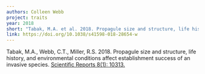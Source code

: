 ---
authors: Colleen Webb
project: traits
year: 2018
short: "Tabak, M.A. et al. 2018. Propagule size and structure, life history, and environmental conditions affect establishment success of an invasive species. Scientific Reports 8(1): 10313."
link: https://doi.org/10.1038/s41598-018-28654-w
---

Tabak, M.A., Webb, C.T., Miller, R.S. 2018. Propagule size and structure, life history, and environmental conditions affect establishment success of an invasive species. [Scientific Reports 8(1): 10313.](https://doi.org/10.1038/s41598-018-28654-w)